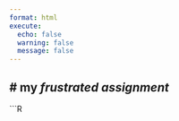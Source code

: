 ```yaml
---
format: html
execute: 
  echo: false
  warning: false
  message: false
---
```

# my *frustrated* ***assignment***
---

```R
